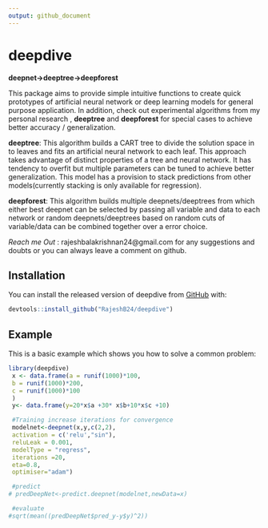 ```yaml
---
output: github_document
---
```


<!-- README.md is generated from README.Rmd. Please edit that file -->





# deepdive


**deepnet->deeptree->deepforest**

<!-- badges: start -->
<!-- badges: end -->

This package aims to provide simple intuitive functions to create quick prototypes of artificial neural network or deep learning models for general purpose application. In addition, check out experimental algorithms from my personal research , **deeptree** and **deepforest** for special cases to achieve better accuracy / generalization.


**deeptree**: This algorithm builds a CART tree to divide the solution space in to leaves and fits an artificial neural network to each leaf. This approach takes advantage of distinct properties of a tree and neural network. It has tendency to overfit but multiple parameters can be tuned to achieve better generalization. This model has a provision to stack predictions from other models(currently stacking is only available for regression).

**deepforest**: This algorithm builds  multiple deepnets/deeptrees from which either best deepnet can be selected by passing all variable and data to each network or random deepnets/deeptrees based on random cuts of variable/data can be combined together over a error choice. 

*Reach me Out* : rajeshbalakrishnan24@gmail.com for any suggestions and doubts or you can always leave a comment on github.


## Installation

You can install the released version of deepdive from [GitHub](https://github.com/RajeshB24/deepdive) with:

``` r
devtools::install_github("RajeshB24/deepdive")
```

## Example

This is a basic example which shows you how to solve a common problem:

```r
library(deepdive)
 x <- data.frame(a = runif(1000)*100,
 b = runif(1000)*200,
 c = runif(1000)*100
 )
 y<- data.frame(y=20*x$a +30* x$b+10*x$c +10)

 #Training increase iterations for convergence
 modelnet<-deepnet(x,y,c(2,2),
 activation = c('relu',"sin"),
 reluLeak = 0.001,
 modelType = "regress",
 iterations =20,
 eta=0.8,
 optimiser="adam")

 #predict
# predDeepNet<-predict.deepnet(modelnet,newData=x)

 #evaluate
#sqrt(mean((predDeepNet$pred_y-y$y)^2))

 

```

